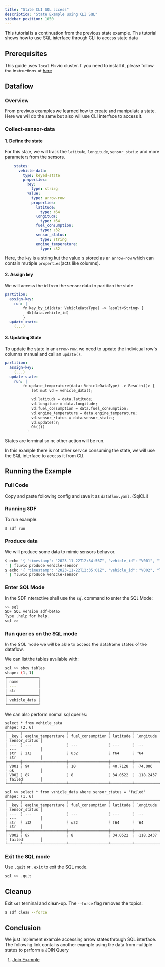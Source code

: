 ```yaml
---
title: "State CLI SQL access"
description: "State Example using CLI SQL"
sidebar_position: 1050
---
```



This tutorial is a continuation from the previous state example. This tutorial shows how to use SQL interface through CLI to access state data.

## Prerequisites

This guide uses `local` Fluvio cluster. If you need to install it, please follow the instructions at [here][installation].

## Dataflow

### Overview
From previous examples we learned how to create and manipulate a state. Here we will do the same but also will use CLI interface to access it.

### Collect-sensor-data

#### 1. Define the state

For this state, we will track the `latitude`, `longitude`, `sensor_status` and more parameters from the sensors.

```YAML
    states:
      vehicle-data:
        type: keyed-state
        properties:
          key:
            type: string
          value:
            type: arrow-row
            properties:
              latitude:
                type: f64
              longitude:
                type: f64
              fuel_consumption:
                type: u32
              sensor_status:
                type: string
              engine_temperature:
                type: i32
```

Here, the `key` is a string but the value is stored as an `arrow-row` which can contain multiple `properties`(acts like columns).

#### 2. Assign key
We will access the id from the sensor data to partition the state. 
```YAML
partition:
  assign-key:
    run: |
        fn key_by_id(data: VehicleDataType) -> Result<String> {
          Ok(data.vehicle_id)
        }
  update-state:
    (...)
```
#### 3. Updating State
To update the state in an `arrow-row`, we need to update the individual row's columns manual and call an `update()`.
```YAML
partition:
  assign-key:
    (...)
  update-state:
    run: |
        fn update_temperature(data: VehicleDataType) -> Result<()> {
            let mut vd = vehicle_data();

            vd.latitude = data.latitude;
            vd.longitude = data.longitude;
            vd.fuel_consumption = data.fuel_consumption;
            vd.engine_temperature = data.engine_temperature;
            vd.sensor_status = data.sensor_status;
            vd.update()?;
            Ok(())
          }
```

States are terminal so no other action will be run.

In this example there is not other service consuming the state, we will use the SQL interface to access it from CLI.


## Running the Example
### Full Code
Copy and paste following config and save it as `dataflow.yaml`.
<CodeBlock language="yaml">{SqlCLi}</CodeBlock>

### Running SDF
To run example:
```bash copy="cmd"
$ sdf run
```

### Produce data
We will produce some data to mimic sensors behavior. 
```bash copy="cmd"
$ echo '{ "timestamp": "2023-11-22T12:34:56Z", "vehicle_id": "V001", "latitude": 40.7128, "longitude": -74.0060, "speed": 60, "engine_temperature": 90, "engine_rpm": 2000, "fuel_consumption": 10, "sensor_status": "ok" }
' | fluvio produce vehicle-sensor
$ echo '{ "timestamp": "2023-11-22T12:35:01Z", "vehicle_id": "V002", "latitude": 34.0522, "longitude": -118.2437, "speed": 30, "engine_temperature": 85, "engine_rpm": 1500, "fuel_consumption": 8, "sensor_status": "failed"}
' | fluvio produce vehicle-sensor
```

### Enter SQL Mode

In the SDF interactive shell use the `sql` command to enter the SQL Mode:

```bash
>> sql
SDF SQL version sdf-beta5
Type .help for help.
sql >> 
```

### Run queries on the SQL mode

In the SQL mode we will be able to access the dataframe states of the dataflow.

We can list the tables available with:

```bash
sql >> show tables
shape: (1, 1)
┌──────────────┐
│ name         │
│ ---          │
│ str          │
╞══════════════╡
│ vehicle_data │
└──────────────┘
```

We can also perform normal sql queries:

```
select * from vehicle_data
shape: (2, 6)
┌──────┬────────────────────┬──────────────────┬──────────┬───────────┬───────────────┐
│ _key ┆ engine_temperature ┆ fuel_consumption ┆ latitude ┆ longitude ┆ sensor_status │
│ ---  ┆ ---                ┆ ---              ┆ ---      ┆ ---       ┆ ---           │
│ str  ┆ i32                ┆ u32              ┆ f64      ┆ f64       ┆ str           │
╞══════╪════════════════════╪══════════════════╪══════════╪═══════════╪═══════════════╡
│ V001 ┆ 90                 ┆ 10               ┆ 40.7128  ┆ -74.006   ┆ ok            │
│ V002 ┆ 85                 ┆ 8                ┆ 34.0522  ┆ -118.2437 ┆ failed        │
└──────┴────────────────────┴──────────────────┴──────────┴───────────┴───────────────┘

sql >> select * from vehicle_data where sensor_status = 'failed'
shape: (1, 6)
┌──────┬────────────────────┬──────────────────┬──────────┬───────────┬───────────────┐
│ _key ┆ engine_temperature ┆ fuel_consumption ┆ latitude ┆ longitude ┆ sensor_status │
│ ---  ┆ ---                ┆ ---              ┆ ---      ┆ ---       ┆ ---           │
│ str  ┆ i32                ┆ u32              ┆ f64      ┆ f64       ┆ str           │
╞══════╪════════════════════╪══════════════════╪══════════╪═══════════╪═══════════════╡
│ V002 ┆ 85                 ┆ 8                ┆ 34.0522  ┆ -118.2437 ┆ failed        │
└──────┴────────────────────┴──────────────────┴──────────┴───────────┴───────────────┘
```

### Exit the SQL mode

Use `.quit` or `.exit` to exit the SQL mode.

```bash 
sql >> .quit
```

## Cleanup

Exit `sdf` terminal and clean-up. The `--force` flag removes the topics:

```bash copy="cmd"
$ sdf clean --force
```


## Conclusion

We just implement example accessing arrow states through SQL interface. The following link contains another example using the data from multiple states to perform a JOIN Query
1. [Join Example][github_sql_join]


[installation]: /docs/fluvio/quickstart#install-fluvio
[github_sql_join]: https://github.com/infinyon/stateful-dataflows-examples/tree/main/primitives/sql/join